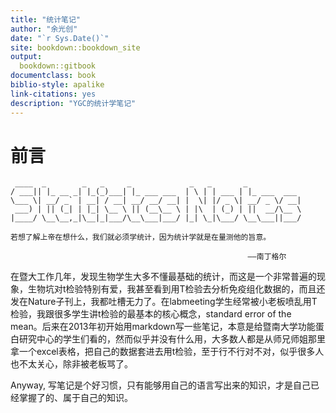 ```yaml
--- 
title: "统计笔记"
author: "余光创"
date: "`r Sys.Date()`"
site: bookdown::bookdown_site
output:
  bookdown::gitbook
documentclass: book
biblio-style: apalike
link-citations: yes
description: "YGC的统计学笔记"
---
```



# 前言

```
 ____  _        _   _     _             _   _       _
/ ___|| |_ __ _| |_(_)___| |_ ___ ___  | \ | | ___ | |_ ___  ___
\___ \| __/ _` | __| / __| __/ __/ __| |  \| |/ _ \| __/ _ \/ __|
 ___) | || (_| | |_| \__ \ || (__\__ \ | |\  | (_) | ||  __/\__ \
|____/ \__\__,_|\__|_|___/\__\___|___/ |_| \_|\___/ \__\___||___/

```


```
若想了解上帝在想什么，我们就必须学统计，因为统计学就是在量测他的旨意。

                                                     ——南丁格尔
```


在暨大工作几年，发现生物学生大多不懂最基础的统计，而这是一个非常普遍的现象，生物坑对t检验特别有爱，我甚至看到用T检验去分析免疫组化数据的，而且还发在Nature子刊上，我都吐槽无力了。在labmeeting学生经常被小老板喷乱用T检验，我跟很多学生讲t检验的最基本的核心概念，standard error of the mean。后来在2013年初开始用markdown写一些笔记，本意是给暨南大学功能蛋白研究中心的学生们看的，然而似乎并没有什么用，大多数人都是从师兄师姐那里拿一个excel表格，把自己的数据套进去用t检验，至于行不行对不对，似乎很多人也不太关心，除非被老板骂了。

Anyway, 写笔记是个好习惯，只有能够用自己的语言写出来的知识，才是自己已经掌握了的、属于自己的知识。



